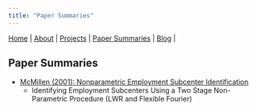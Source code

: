 ```yaml
---
title: "Paper Summaries"
---
```

|
[Home](https://chasewiedemann.github.io/index.html) |
[About](https://chasewiedemann.github.io/Site/about.html) |
[Projects](https://chasewiedemann.github.io/Site/Projects/projects.html) |
[Paper Summaries](https://chasewiedemann.github.io/Site/Summaries/summaries.html) |
[Blog](https://chasewiedemann.github.io/Site/blog.html) |


## Paper Summaries

- [McMillen (2001): Nonparametric Employment Subcenter Identification](https://chasewiedemann.github.io/Site/Summaries/McMillen_2001/Summary.html)
  + Identifying Employment Subcenters Using a Two Stage Non-Parametric Procedure (LWR and Flexible Fourier)
  
